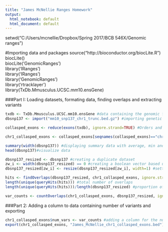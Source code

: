 ---
title: "James McNellie Ranges Homework"
output:
  html_notebook: default
  html_document: default
---
setwd("C:/Users/mcnellie/Dropbox/Spring 2017/BCB 546X/Genomic ranges")



#Importing data and packages
source("http://bioconductor.org/biocLite.R")</br>
biocLite()</br>
biocLite('GenomicRanges')</br>
library('IRanges')</br>
library('IRanges')</br>
library('GenomicRanges')</br>
library('rtracklayer')</br>
library(TxDb.Mmusculus.UCSC.mm10.ensGene)</br>


###Part I: Loading datasets, formating data, finding overlaps and extracting variants
```{r}
txdb <- TxDb.Mmusculus.UCSC.mm10.ensGene #data containing the genomic features for m. musculus
dbsnp137 <- import("mm10_snp137_chr1_trunc.bed.gz") #importing genetic data from a segment of chromosome 1

collasped_exons <- reduce(exons(txdb), ignore.strand=TRUE) #Orders and extracts just the exons infomartion in txdb

chr1_collasped_exons <- collasped_exons[seqnames(collasped_exons)=="chr1"] #pulling out only those chromosome 1

summary(width(dbsnp137)) #displaying summary data with average, min and max length of variations
head(dbsnp137)#visualize data

dbsnp137_resized <- dbsnp137 #creating a duplicate dataset
zw_i <- width(dbsnp137_resized) == 0 #creating a boolean vector based upon if width is equal to 0
dbsnp137_resized[zw_i] <- resize(dbsnp137_resized[zw_i], width=1) #setting values (widths) that are equal to 0 in dbsnp137_resize to 1 

hits <- findOverlaps(dbsnp137_resized, chr1_collasped_exons, ignore.strand=TRUE) #returning exon regions that overlap in the genotype data (dbsnp137_resized) and in the list of exons (chr1_collasped_exons)
length(unique(queryHits(hits))) #total number of overlaps
length(unique(queryHits(hits)))/length(dbsnp137_resized) #proportion of exons that overlap in dbsnp137_resized

var_counts <- countOverlaps(chr1_collasped_exons, dbsnp137_resized, ignore.strand=TRUE) #Counting the number of variations found within each exon

```

###Part 2: Adding a column to data containing number of variants and exporting
```{r}
chr1_collasped_exons$num_vars <- var_counts #adding a column for the number of variants found in each exon
export(chr1_collasped_exons, "James_McNellie_chr1_collasped_exons.bed") #saving (exporting) data
```

